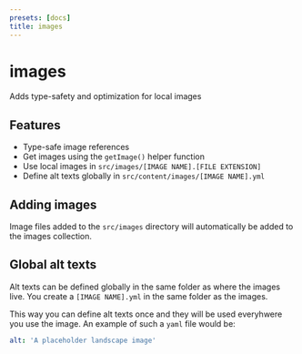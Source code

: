```yaml
---
presets: [docs]
title: images
---
```


# images

Adds type-safety and optimization for local images

## Features

- Type-safe image references
- Get images using the `getImage()` helper function
- Use local images in `src/images/[IMAGE NAME].[FILE EXTENSION]`
- Define alt texts globally in `src/content/images/[IMAGE NAME].yml`

## Adding images

Image files added to the `src/images` directory will automatically be added to the images collection.

## Global alt texts

Alt texts can be defined globally in the same folder as where the images live. You create a `[IMAGE NAME].yml` in the same folder as the images.

This way you can define alt texts once and they will be used everyhwere you use the image. An example of such a `yaml` file would be:

```yaml
alt: 'A placeholder landscape image'
```
